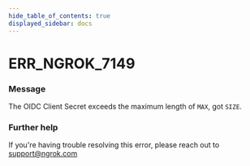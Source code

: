 ```yaml
---
hide_table_of_contents: true
displayed_sidebar: docs
---
```



# ERR_NGROK_7149

### Message
The OIDC Client Secret exceeds the maximum length of `MAX`, got `SIZE`.

<ErrorDetails error='err_ngrok_7149' />


### Further help
If you're having trouble resolving this error, please reach out to [support@ngrok.com](mailto:support@ngrok.com?subject=Help%20with%20ERR_NGROK_7149)

